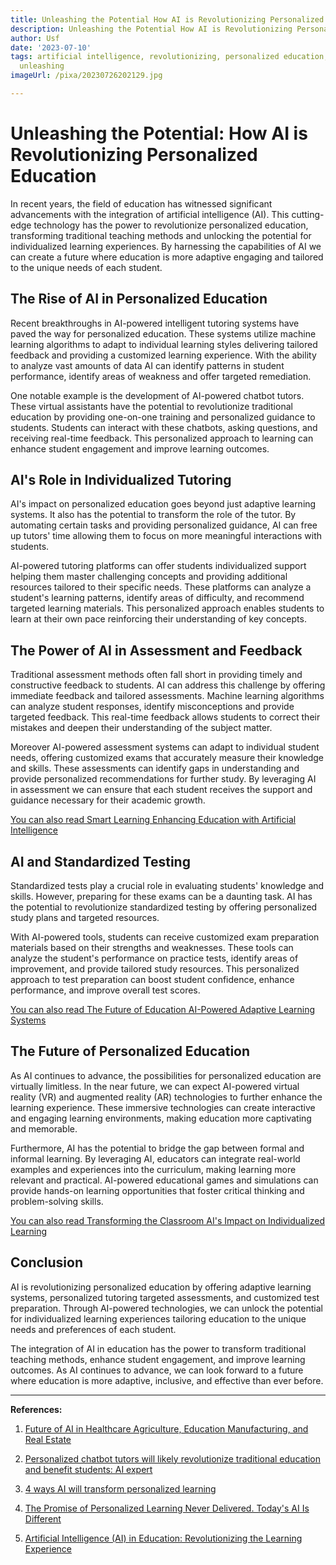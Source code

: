 ```yaml
---
title: Unleashing the Potential How AI is Revolutionizing Personalized Education
description: Unleashing the Potential How AI is Revolutionizing Personalized Education
author: Usf
date: '2023-07-10'
tags: artificial intelligence, revolutionizing, personalized education, potential,
  unleashing
imageUrl: /pixa/20230726202129.jpg

---
```

# Unleashing the Potential: How AI is Revolutionizing  Personalized Education

In recent years, the field of education has  witnessed  significant advancements with the integration of artificial intelligence (AI). This cutting-edge technology  has the power to revolutionize personalized education, transforming traditional teaching methods and unlocking the potential for individualized learning experiences. By harnessing the capabilities  of AI we  can create a future where education is more adaptive engaging and tailored  to the unique needs of each student.

## The Rise  of AI in Personalized Education

Recent breakthroughs in AI-powered intelligent tutoring systems have paved the way for personalized education. These systems utilize machine learning algorithms  to  adapt to individual learning styles delivering tailored feedback and providing a customized learning experience. With the ability to analyze vast amounts of data AI can identify patterns in student performance, identify areas of  weakness and offer targeted remediation.

One notable example is the development of AI-powered chatbot tutors. These virtual assistants have the potential  to revolutionize traditional education by providing  one-on-one training and personalized guidance to students. Students can interact with  these chatbots, asking questions, and receiving real-time feedback. This personalized approach to learning can enhance student engagement and improve learning outcomes.

##  AI's Role in Individualized Tutoring

AI's impact on personalized  education goes beyond just  adaptive learning systems. It also has the potential to transform the role  of the  tutor. By automating certain tasks and providing  personalized guidance, AI can free up tutors'  time allowing them to  focus  on more meaningful  interactions with students.

AI-powered  tutoring platforms can offer students individualized support helping them master challenging concepts and providing additional resources tailored to their specific  needs. These platforms can analyze a student's learning patterns, identify areas of  difficulty, and recommend targeted learning materials. This  personalized approach enables  students to learn at their own pace reinforcing their understanding of key concepts.

## The Power of AI in Assessment and Feedback

Traditional assessment methods often fall short in  providing timely and constructive feedback to students. AI can address this challenge by offering immediate feedback and tailored  assessments. Machine learning algorithms  can analyze student responses, identify  misconceptions and provide targeted feedback.  This real-time feedback allows students to correct their mistakes and deepen their understanding of the subject matter.

Moreover AI-powered assessment systems can adapt to individual student needs, offering customized exams that  accurately measure their  knowledge and skills. These assessments can identify gaps in understanding and provide personalized recommendations for further study.  By  leveraging AI in assessment we can ensure that each student  receives the  support and guidance necessary for their academic growth.

[You can also read Smart Learning Enhancing Education with Artificial Intelligence](Smart%20Learning%20Enhancing%20Education%20with%20Artificial%20Intelligence)


## AI and Standardized Testing

Standardized tests play a crucial role in  evaluating students' knowledge and  skills. However, preparing for these exams can be a daunting task. AI has the potential to revolutionize standardized testing  by offering personalized study plans and targeted resources.

With AI-powered tools, students can  receive  customized exam preparation materials based on their strengths and weaknesses. These tools can  analyze the  student's performance on practice tests, identify areas of improvement, and provide  tailored study resources. This personalized  approach to test preparation can boost student confidence, enhance performance, and improve overall test scores.

[You can also read The Future of Education AI-Powered Adaptive Learning Systems](The%20Future%20of%20Education%20AI-Powered%20Adaptive%20Learning%20Systems)


## The  Future of Personalized Education

As  AI continues to advance, the possibilities for personalized education are virtually limitless. In the near future, we can expect AI-powered  virtual reality (VR) and augmented reality (AR) technologies to further enhance the learning experience.  These immersive technologies can create interactive  and engaging learning environments, making education more captivating and memorable.

Furthermore, AI has the  potential to bridge the gap between formal and informal learning.  By leveraging AI, educators can  integrate real-world examples and  experiences into the curriculum, making learning more relevant and practical. AI-powered educational games and simulations can  provide hands-on learning opportunities that foster critical thinking and problem-solving skills.

[You can also  read Transforming the Classroom AI's Impact on Individualized Learning](Transforming%20the%20Classroom%20AI%27s%20Impact%20on%20Individualized%20Learning)


## Conclusion

AI is revolutionizing personalized education by offering adaptive learning systems, personalized tutoring targeted  assessments,  and customized test preparation. Through AI-powered technologies, we can unlock the potential  for individualized learning experiences  tailoring  education to  the unique needs  and preferences  of each student.

The integration of AI in education has the power to transform traditional teaching methods,  enhance student engagement, and  improve learning outcomes. As AI continues to advance, we can look  forward to  a future where education is more adaptive, inclusive, and effective than  ever before.

---

**References:**

1. [Future of  AI in Healthcare Agriculture, Education Manufacturing, and Real  Estate](https://www.digitaljournal.com/pr/news/binary-news-network/future-of-ai-in-healthcare-agriculture-education-manufacturing-and-real-estate)

2. [Personalized chatbot tutors will likely revolutionize traditional education and benefit  students: AI expert](https://www.foxnews.com/tech/personalized-chatbot-tutors-could-replace-teachers-traditional-education-ai-expert)

3. [4 ways AI will transform personalized learning](https://www.fastcompany.com/90901403/four-ways-ai-will-transform-personalized-learning)

4. [The Promise of Personalized Learning Never  Delivered. Today's AI Is Different](https://www.the74million.org/article/the-promise-of-personalized-learning-never-delivered-todays-ai-is-different/)

5. [Artificial Intelligence (AI) in Education: Revolutionizing the Learning Experience](https://instructionaltechtalk.com/artificial-intelligence-ai-in-education-revolutionizing-the-learning-experience/)